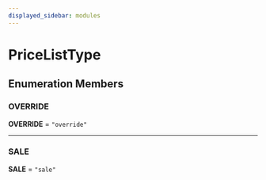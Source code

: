 ```yaml
---
displayed_sidebar: modules
---
```



# PriceListType

## Enumeration Members

### OVERRIDE

 **OVERRIDE** = `"override"`

___

### SALE

 **SALE** = `"sale"`
